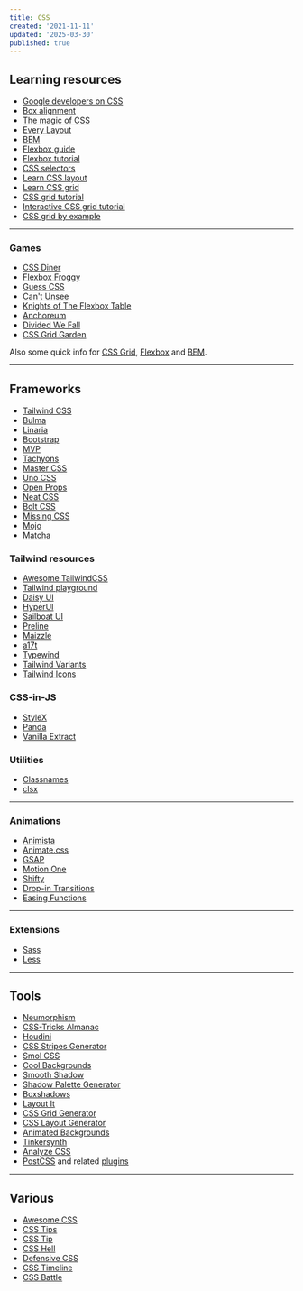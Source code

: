 ```yaml
---
title: CSS
created: '2021-11-11'
updated: '2025-03-30'
published: true
---
```


## Learning resources

- [Google developers on CSS](https://web.dev/learn/css/)
- [Box alignment](https://ishadeed.com/article/learn-box-alignment/)
- [The magic of CSS](https://adamschwartz.co/magic-of-css/)
- [Every Layout](https://every-layout.dev/)
- [BEM](https://en.bem.info/)
- [Flexbox guide](https://blog.webdevsimplified.com/2021-11/flexbox/)
- [Flexbox tutorial](https://www.codeinwp.com/blog/css-flexbox-tutorial/)
- [CSS selectors](https://fffuel.co/css-selectors/)
- [Learn CSS layout](https://book.mixu.net/css/)
- [Learn CSS grid](https://learncssgrid.com/)
- [CSS grid tutorial](https://www.codeinwp.com/blog/css-grid-tutorial-layout/)
- [Interactive CSS grid tutorial](https://www.euismod.dev/)
- [CSS grid by example](https://gridbyexample.com/)

---

### Games

- [CSS Diner](https://flukeout.github.io/)
- [Flexbox Froggy](https://flexboxfroggy.com/)
- [Guess CSS](https://www.guess-css.app/)
- [Can't Unsee](https://cantunsee.space/)
- [Knights of The Flexbox Table](https://knightsoftheflexboxtable.com/)
- [Anchoreum](https://anchoreum.com/)
- [Divided We Fall](https://divided-we-fall.therobinlord.com/)
- [CSS Grid Garden](https://cssgridgarden.com)

Also some quick info for [CSS Grid](https://grid.malven.co/), [Flexbox](https://flexbox.malven.co/) and [BEM](https://9elements.com/bem-cheat-sheet/).

---

## Frameworks

- [Tailwind CSS](https://tailwindcss.com/)
- [Bulma](https://bulma.io/)
- [Linaria](https://github.com/callstack/linaria)
- [Bootstrap](https://getbootstrap.com/)
- [MVP](https://andybrewer.github.io/mvp/)
- [Tachyons](https://tachyons.io/)
- [Master CSS](https://github.com/master-co/css)
- [Uno CSS](https://github.com/unocss/unocss)
- [Open Props](https://github.com/argyleink/open-props)
- [Neat CSS](https://github.com/codazoda/neatcss)
- [Bolt CSS](https://github.com/tbolt/boltcss)
- [Missing CSS](https://github.com/bigskysoftware/missing)
- [Mojo](https://github.com/mojocss/mojocss)
- [Matcha](https://github.com/lowlighter/matcha)

### Tailwind resources

- [Awesome TailwindCSS](https://github.com/aniftyco/awesome-tailwindcss)
- [Tailwind playground](https://play.tailwindcss.com/)
- [Daisy UI](https://daisyui.com/)
- [HyperUI](https://www.hyperui.dev/)
- [Sailboat UI](https://sailboatui.com/)
- [Preline](https://preline.co/)
- [Maizzle](https://maizzle.com/)
- [a17t](https://a17t.miles.land/)
- [Typewind](https://github.com/mokshit06/typewind)
- [Tailwind Variants](https://github.com/nextui-org/tailwind-variants)
- [Tailwind Icons](https://github.com/egoist/tailwindcss-icons)

### CSS-in-JS

- [StyleX](https://github.com/facebook/stylex)
- [Panda](https://github.com/chakra-ui/panda)
- [Vanilla Extract](https://github.com/vanilla-extract-css/vanilla-extract)

### Utilities

- [Classnames](https://github.com/JedWatson/classnames)
- [clsx](https://github.com/lukeed/clsx)

---

### Animations

- [Animista](https://animista.net/)
- [Animate.css](https://animate.style/)
- [GSAP](https://gsap.com/)
- [Motion One](https://github.com/motiondivision/motionone)
- [Shifty](https://github.com/jeremyckahn/shifty/)
- [Drop-in Transitions](https://www.transition.style/)
- [Easing Functions](https://easings.net/)

---

### Extensions

- [Sass](https://sass-lang.com/)
- [Less](https://lesscss.org/)

---

## Tools

- [Neumorphism](https://neumorphism.io/)
- [CSS-Tricks Almanac](https://css-tricks.com/almanac/)
- [Houdini](https://houdini.how/)
- [CSS Stripes Generator](https://stripesgenerator.com/)
- [Smol CSS](https://smolcss.dev/)
- [Cool Backgrounds](https://coolbackgrounds.io/)
- [Smooth Shadow](https://shadows.brumm.af/)
- [Shadow Palette Generator](https://www.joshwcomeau.com/shadow-palette/)
- [Boxshadows](https://boxshadows.xyz/)
- [Layout It](https://grid.layoutit.com/)
- [CSS Grid Generator](https://cssgrid-generator.netlify.app/)
- [CSS Layout Generator](https://layout.bradwoods.io/)
- [Animated Backgrounds](https://animatedbackgrounds.me/)
- [Tinkersynth](https://tinkersynth.com/)
- [Analyze CSS](https://www.projectwallace.com/analyze-css)
- [PostCSS](https://postcss.org/) and related [plugins](https://www.postcss.parts/)

---

## Various

- [Awesome CSS](https://github.com/awesome-css-group/awesome-css)
- [CSS Tips](https://markodenic.com/css-tips/)
- [CSS Tip](https://css-tip.com/)
- [CSS Hell](https://csshell.dev/)
- [Defensive CSS](https://defensivecss.dev/)
- [CSS Timeline](https://css-timeline.vercel.app/)
- [CSS Battle](https://cssbattle.dev/)
